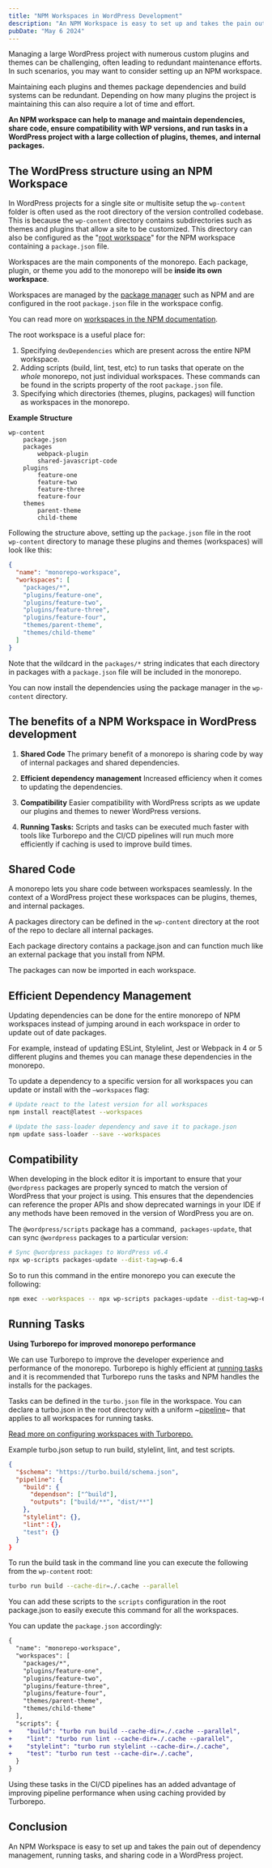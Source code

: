 ```yaml
---
title: "NPM Workspaces in WordPress Development"
description: "An NPM Workspace is easy to set up and takes the pain out of dependency management, running tasks, and sharing code in a WordPress project."
pubDate: "May 6 2024"
---
```


Managing a large WordPress project with numerous custom plugins and themes can be challenging, often leading to redundant maintenance efforts. In such scenarios, you may want to consider setting up an NPM workspace.

Maintaining each plugins and themes package dependencies and build systems can be redundant. Depending on how many plugins the project is maintaining this can also require a lot of time and effort.

**An NPM workspace can help to manage and maintain dependencies, share code, ensure compatibility with WP versions, and run tasks in a WordPress project with a large collection of plugins, themes, and internal packages.**

## The WordPress structure using an NPM Workspace

In WordPress projects for a single site or multisite setup the `wp-content` folder is often used as the root directory of the version controlled codebase. This is because the `wp-content` directory contains subdirectories such as themes and plugins that allow a site to be customized. This directory can also be configured as the "[root workspace](https://turbo.build/repo/docs/handbook/what-is-a-monorepo#the-root-workspace)" for the NPM workspace containing a `package.json` file.

Workspaces are the main components of the monorepo. Each package, plugin, or theme you add to the monorepo will be **inside its own workspace**.

Workspaces are managed by the [package manager](https://turbo.build/repo/docs/handbook/package-installation) such as NPM and are configured in the root `package.json` file in the workspace config.

You can read more on [workspaces in the NPM documentation](https://docs.npmjs.com/cli/v8/using-npm/workspaces#description).

The root workspace is a useful place for:

1. Specifying `devDependencies` which are present across the entire NPM workspace.
2. Adding scripts (build, lint, test, etc) to run tasks that operate on the *whole* monorepo, not just individual workspaces. These commands can be found in the scripts property of the root `package.json` file.
3. Specifying which directories (themes, plugins, packages) will function as workspaces in the monorepo.

**Example Structure**

```
wp-content
    package.json
    packages
        webpack-plugin
        shared-javascript-code
    plugins
        feature-one
        feature-two
        feature-three
        feature-four
    themes
        parent-theme
        child-theme
```

Following the structure above, setting up the `package.json` file in the root `wp-content` directory to manage these plugins and themes (workspaces) will look like this:

```json
{
  "name": "monorepo-workspace",
  "workspaces": [
    "packages/*",
    "plugins/feature-one",
    "plugins/feature-two",
    "plugins/feature-three",
    "plugins/feature-four",
    "themes/parent-theme",
    "themes/child-theme"
  ]
}
```

Note that the wildcard in the `packages/*` string indicates that each directory in packages with a `package.json` file will be included in the monorepo.

You can now install the dependencies using the package manager in the `wp-content` directory.

## The benefits of a NPM Workspace in WordPress development

1. **Shared Code**
   The primary benefit of a monorepo is sharing code by way of internal packages and shared dependencies.

2. **Efficient dependency management**
   Increased efficiency when it comes to updating the dependencies.

3. **Compatibility** 
   Easier compatibility with WordPress scripts as we update our plugins and themes to newer WordPress versions.

4. **Running Tasks:**
   Scripts and tasks can be executed much faster with tools like Turborepo and the CI/CD pipelines will run much more efficiently if caching is used to improve build times.

## Shared Code

A monorepo lets you share code between workspaces seamlessly. In the context of a WordPress project these workspaces can be plugins, themes, and internal packages.

A packages directory can be defined in the `wp-content` directory at the root of the repo to declare all internal packages.

Each package directory contains a package.json and can function much like an external package that you install from NPM.

The packages can now be imported in each workspace.

## Efficient Dependency Management

Updating dependencies can be done for the entire monorepo of NPM workspaces instead of jumping around in each workspace in order to update out of date packages.

For example, instead of updating ESLint, Stylelint, Jest or Webpack in 4 or 5 different plugins and themes you can manage these dependencies in the monorepo.

To update a dependency to a specific version for all workspaces you can update or install with the `—workspaces` flag:

```sh
# Update react to the latest version for all workspaces
npm install react@latest --workspaces

# Update the sass-loader dependency and save it to package.json
npm update sass-loader --save --workspaces
```

## Compatibility

When developing in the block editor it is important to ensure that your `@wordpress` packages are properly synced to match the version of WordPress that your project is using. This ensures that the dependencies can reference the proper APIs and show deprecated warnings in your IDE if any methods have been removed in the version of WordPress you are on.

The `@wordpress/scripts` package has a command,  `packages-update`, that can sync `@wordpress` packages to a particular version:

```sh
# Sync @wordpress packages to WordPress v6.4
npx wp-scripts packages-update --dist-tag=wp-6.4
```
So to run this command in the entire monorepo you can execute the following:

```sh
npm exec --workspaces -- npx wp-scripts packages-update --dist-tag=wp-6.4
```

## Running Tasks

**Using Turborepo for improved monorepo performance**

We can use Turborepo to improve the developer experience and performance of the monorepo. Turborepo is highly efficient at [running tasks](https://turbo.build/repo/docs/core-concepts/monorepos/running-tasks) and it is recommended that Turborepo runs the tasks and NPM handles the installs for the packages. 

Tasks can be defined in the `turbo.json` file in the workspace. You can declare a turbo.json in the root directory with a uniform ~[pipeline](https://turbo.build/repo/docs/reference/configuration#pipeline)~ that applies to all workspaces for running tasks.

[Read more on configuring workspaces with Turborepo.](https://turbo.build/repo/docs/core-concepts/monorepos/configuring-workspaces)

Example turbo.json setup to run build, stylelint, lint, and test scripts.

```json
{
  "$schema": "https://turbo.build/schema.json",
  "pipeline": {
    "build": {
      "dependson": ["^build"],
      "outputs": ["build/**", "dist/**"]
    },
    "stylelint": {},
    "lint"：{}，
    "test": {}
  }
}
```

To run the build task in the command line you can execute the following from the `wp-content` root:

```sh
turbo run build --cache-dir=./.cache --parallel
```

You can add these scripts to the `scripts` configuration in the root package.json to easily execute this command for all the workspaces.

You can update the `package.json` accordingly: 

```diff
{
  "name": "monorepo-workspace",
  "workspaces": [
    "packages/*",
    "plugins/feature-one",
    "plugins/feature-two",
    "plugins/feature-three",
    "plugins/feature-four",
    "themes/parent-theme",
    "themes/child-theme"
  ],
  "scripts": {
+    "build": "turbo run build --cache-dir=./.cache --parallel",
+    "lint": "turbo run lint --cache-dir=./.cache --parallel",
+    "stylelint": "turbo run stylelint --cache-dir=./.cache",
+    "test": "turbo run test --cache-dir=./.cache",
  }
}
```

Using these tasks in the CI/CD pipelines has an added advantage of improving pipeline performance when using caching provided by Turborepo.
## Conclusion

An NPM Workspace is easy to set up and takes the pain out of dependency management, running tasks, and sharing code in a WordPress project.
